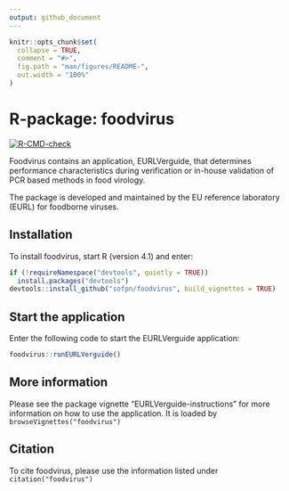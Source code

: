 ```yaml
---
output: github_document
---
```


<!-- README.md is generated from README.Rmd. Please edit that file -->

```r
knitr::opts_chunk$set(
  collapse = TRUE,
  comment = "#>",
  fig.path = "man/figures/README-",
  out.width = "100%"
)
```

# R-package: foodvirus

<!-- badges: start -->
[![R-CMD-check](https://github.com/sofpn/EURL-verguide/workflows/R-CMD-check/badge.svg)](https://github.com/sofpn/EURL-verguide/actions)
<!-- badges: end -->

Foodvirus contains an application, EURLVerguide, that determines performance characteristics during verification or in-house validation of PCR based methods in food virology. 

The package is developed and maintained by the EU reference laboratory (EURL) for foodborne viruses. 

## Installation

To install foodvirus, start R (version 4.1) and enter: 

``` r
if (!requireNamespace("devtools", quietly = TRUE))
  install.packages("devtools")
devtools::install_github("sofpn/foodvirus", build_vignettes = TRUE)
```

## Start the application

Enter the following code to start the EURLVerguide application:

```r 
foodvirus::runEURLVerguide()
```

## More information

Please see the package vignette "EURLVerguide-instructions" for more information on how to use the application. It is loaded by `browseVignettes("foodvirus")`

## Citation 

To cite foodvirus, please use the information listed under `citation("foodvirus")`

